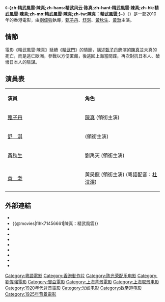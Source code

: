 {{unreferenced|time=2015-12-20T07:00:50+00:00}}
{{noteTA
|T=zh-hans:精武风云·陈真;zh-hant:精武風雲·陳真;zh-hk:精武風雲·陳真;zh-mo:精武風雲·陳真;zh-tw:陳真：精武風雲;
}}
{{电影信息框
| name = -{zh:精武風雲·陳真;zh-hans:精武风云·陈真;zh-hant:精武風雲·陳真;zh-hk:精武風雲·陳真;zh-mo:精武風雲·陳真;zh-tw:陳真：精武風雲;}-
| original_name = {{lang|en|Legend of the Fist：<br/>The Return of Chen Zhen}}
| image = Legend of the Fist - The Return of Chen Zhen poster (Hong Kong Version).jpg
| director = [[劉偉強|劉偉強]]
| producer = [[劉偉強|劉偉強]]<br/>[[陳嘉上|陳嘉上]]
| producer_2 = [[張昭|張　昭]]<br/>[[莊澄|莊　澄]]<br/>[[張國立|張國立]]
| writer = [[張志成|張志成]]<br/>[[陳嘉上|陳嘉上]]
| starring = [[甄子丹|甄子丹]]<br/>[[舒淇|舒　淇]]<br/>[[黃秋生|黃秋生]]<br/>[[黃渤|黃　渤]]
| music = [[陳光榮|陳光榮]]
| cinematography = [[劉偉強|劉偉強]]<br/>[[伍文拯|伍文拯]]
| editing = [[鍾煒釗|鍾煒釗]]
| production_company = {{nowrap|[[寰亞電影有限公司|寰亞電影有限公司]] <small>'''出品'''</small><br/>[[北京光綫影業有限公司|北京光綫影業有限公司]] <small>'''出品'''</small><br/>[[上影寰亞文化發展(上海)有限公司|上影寰亞文化發展(上海)有限公司]] <small>'''出品'''</small><br/>[[基本映画|基本映画]] <small>'''攝製'''</small>}}
| distributor = [[寰亞電影有限公司|寰亞電影有限公司]]
| released = {{film date|2010|9|21}}{{flagicon|CHN}}{{flagicon|TWN}}<br/>2010年9月23日{{flagicon|HK}}
| runtime = 106 分鐘
| country = {{香港電影產地}}
| language = [[粵語|粵語]]
| budget = 1.2亿人民币
| gross = 1.36亿人民币
| cn_name = 精武风云·陈真
| hk_name = 精武風雲·陳真
| tw_name = 陳真：精武風雲
}}
《'''-{zh:精武風雲·陳真;zh-hans:精武风云·陈真;zh-hant:精武風雲·陳真;zh-hk:精武風雲·陳真;zh-mo:精武風雲·陳真;zh-tw:陳真：精武風雲;}-'''》（{{lang-en|'''Legend of the Fist：The Return of Chen Zhen'''}}）是一部2010年的香港電影，由[[劉偉強|劉偉強]]執導，[[甄子丹|甄子丹]]、[[舒淇|舒淇]]、[[黃秋生|黃秋生]]、[[黃渤|黃渤]]主演。

== 情節 ==
電影《精武風雲·陳真》延續《[[精武門_(電視劇)|精武門]]》的情節，講述[[甄子丹|甄子丹]]飾演的[[陳真|陳真]]並未真的死亡，而是逃亡歐洲，參戰以方便匿藏，後逃回上海當間諜，再次對抗日本人、破壞日本人的陰謀。

== 演員表 ==
{|class="wikitable" width="60%"
|- style="background:cornflowerblue; color:white" align=center
|style="width:2%"|'''演員'''||style="width:2%"|'''角色'''
|- 
|[[甄子丹|甄子丹]] || [[陳真|陳真]] (領銜主演)
|-
|[[舒淇|舒　淇]] || {{lang|en|Kiki}} (領銜主演)
|-
|[[黃秋生|黃秋生]] || 劉禹天 (領銜主演)
|-
|[[黄渤|黃　渤]]|| 黃昊龍 (領銜主演) (粵語配音：[[杜汶澤|杜汶澤]])
|}

== 外部連結 ==
*{{hkmdb title|13958|夜行俠陳真}}
*{{@movies|flhk71456661|陳真：精武風雲}}
*{{douban|title=精武风云·陈真}}
*{{Mtime|108171|精武风云·陈真}}
*{{Amg movie|524886|-{zh:精武風雲·陳真;zh-hans:精武风云·陈真;zh-hant:精武風雲·陳真;zh-hk:精武風雲·陳真;zh-mo:精武風雲·陳真;zh-tw:陳真：精武風雲;}-}}
*{{rotten-tomatoes|legend_of_the_fist_the_return_of_chen_zhen|-{zh:精武風雲·陳真;zh-hans:精武风云·陈真;zh-hant:精武風雲·陳真;zh-hk:精武風雲·陳真;zh-mo:精武風雲·陳真;zh-tw:陳真：精武風雲;}-}}
*{{mojo title|legendofthefist|-{zh:精武風雲·陳真;zh-hans:精武风云·陈真;zh-hant:精武風雲·陳真;zh-hk:精武風雲·陳真;zh-mo:精武風雲·陳真;zh-tw:陳真：精武風雲;}-}}
*{{Tcmdb title|813364|-{zh:精武風雲·陳真;zh-hans:精武风云·陈真;zh-hant:精武風雲·陳真;zh-hk:精武風雲·陳真;zh-mo:精武風雲·陳真;zh-tw:陳真：精武風雲;}-}}
*{{metacritic film|legend-of-the-fist-the-return-of-chen-zhen|-{zh:精武風雲·陳真;zh-hans:精武风云·陈真;zh-hant:精武風雲·陳真;zh-hk:精武風雲·陳真;zh-mo:精武風雲·陳真;zh-tw:陳真：精武風雲;}-}}
*{{imdb title|1456661|-{zh:精武風雲·陳真;zh-hans:精武风云·陈真;zh-hant:精武風雲·陳真;zh-hk:精武風雲·陳真;zh-mo:精武風雲·陳真;zh-tw:陳真：精武風雲;}-}}

{{劉偉強}}
{{甄子丹}}
{{黄渤}}
{{黃秋生}}
{{DEFAULTSORT:jing}}
[[Category:粵語電影|Category:粵語電影]]
[[Category:香港動作片|Category:香港動作片]]
[[Category:陈光荣配乐电影|Category:陈光荣配乐电影]]
[[Category:劉偉強電影|Category:劉偉強電影]]
[[Category:寰亞電影|Category:寰亞電影]]
[[Category:上海背景電影|Category:上海背景電影]]
[[Category:上海取景电影|Category:上海取景电影]]
[[Category:1920年代背景電影|Category:1920年代背景電影]]
[[Category:光线电影|Category:光线电影]]
[[Category:截拳道电影|Category:截拳道电影]]
[[Category:1925年背景電影|Category:1925年背景電影]]